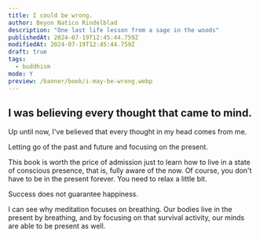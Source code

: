 ```yaml
---
title: I could be wrong.
author: Beyon Natico Rindelblad
description: "One last life lesson from a sage in the woods"
publishedAt: 2024-07-19T12:45:44.759Z
modifiedAt: 2024-07-19T12:45:44.759Z
draft: true
tags:
  - buddhism
mode: Y
preview: /banner/book/i-may-be-wrong.webp
---
```


## I was believing every thought that came to mind.

Up until now, I've believed that every thought in my head comes from me.

Letting go of the past and future and focusing on the present.

This book is worth the price of admission just to learn how to live in a state of conscious presence, that is, fully aware of the now.
Of course, you don't have to be in the present forever. You need to relax a little bit.

Success does not guarantee happiness.

I can see why meditation focuses on breathing.
Our bodies live in the present by breathing, and by focusing on that survival activity, our minds are able to be present as well.
